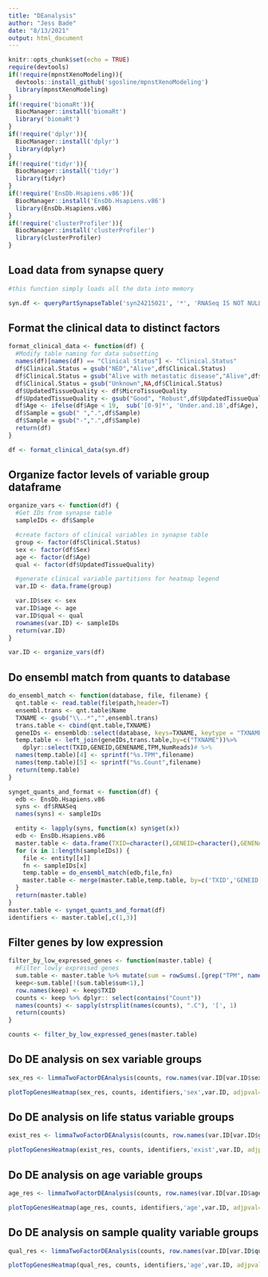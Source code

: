 ```yaml
---
title: "DEanalysis"
author: "Jess Bade"
date: "8/13/2021"
output: html_document
---
```


```r
knitr::opts_chunk$set(echo = TRUE)
require(devtools)
if(!require(mpnstXenoModeling)){
  devtools::install_github('sgosline/mpnstXenoModeling')
  library(mpnstXenoModeling)
}
if(!require('biomaRt')){
  BiocManager::install('biomaRt')
  library('biomaRt')
}
if(!require('dplyr')){
  BiocManager::install('dplyr')
  library(dplyr)
}
if(!require('tidyr')){
  BiocManager::install('tidyr')
  library(tidyr)
}
if(!require('EnsDb.Hsapiens.v86')){
  BiocManager::install('EnsDb.Hsapiens.v86')
  library(EnsDb.Hsapiens.v86)
}
if(!require('clusterProfiler')){
  BiocManager::install('clusterProfiler')
  library(clusterProfiler)
}

```

## Load data from synapse query


```r
#this function simply loads all the data into memory

syn.df <- queryPartSynapseTable('syn24215021', '*', 'RNASeq IS NOT NULL')


```

## Format the clinical data to distinct factors


```r

format_clinical_data <- function(df) {
  #Modify table naming for data subsetting
  names(df)[names(df) == "Clinical Status"] <- "Clinical.Status"
  df$Clinical.Status = gsub("NED","Alive",df$Clinical.Status)
  df$Clinical.Status = gsub("Alive with metastatic disease","Alive",df$Clinical.Status)
  df$Clinical.Status = gsub("Unknown",NA,df$Clinical.Status)
  df$UpdatedTissueQuality <- df$MicroTissueQuality
  df$UpdatedTissueQuality <- gsub("Good", "Robust",df$UpdatedTissueQuality)
  df$Age <- ifelse(df$Age < 19,  sub('[0-9]*', 'Under.and.18',df$Age), gsub('[0-9]*', 'Over.18',df$Age))
  df$Sample = gsub(" ",".",df$Sample)
  df$Sample = gsub("-",".",df$Sample)
  return(df)
}

df <- format_clinical_data(syn.df)

```

## Organize factor levels of variable group dataframe


```r

organize_vars <- function(df) {
  #Get IDs from synapse table
  sampleIDs <- df$Sample

  #create factors of clinical variables in synapse table
  group <- factor(df$Clinical.Status)
  sex <- factor(df$Sex)
  age <- factor(df$Age)
  qual <- factor(df$UpdatedTissueQuality)

  #generate clinical variable partitions for heatmap legend
  var.ID <- data.frame(group)

  var.ID$sex <- sex
  var.ID$age <- age
  var.ID$qual <- qual
  rownames(var.ID) <- sampleIDs
  return(var.ID)
}

var.ID <- organize_vars(df)

```

## Do ensembl match from quants to database


```r

do_ensembl_match <- function(database, file, filename) {
  qnt.table <- read.table(file$path,header=T)
  ensembl.trans <- qnt.table$Name
  TXNAME <- gsub("\\..*","",ensembl.trans)
  trans.table <- cbind(qnt.table,TXNAME)
  geneIDs <- ensembldb::select(database, keys=TXNAME, keytype = "TXNAME", columns = c("GENEID", "GENENAME"))
  temp.table <- left_join(geneIDs,trans.table,by=c("TXNAME"))%>%
    dplyr::select(TXID,GENEID,GENENAME,TPM,NumReads)# %>%
  names(temp.table)[4] <- sprintf("%s.TPM",filename)
  names(temp.table)[5] <- sprintf("%s.Count",filename)
  return(temp.table)
}

synget_quants_and_format <- function(df) {
  edb <- EnsDb.Hsapiens.v86
  syns <- df$RNASeq
  names(syns) <- sampleIDs

  entity <- lapply(syns, function(x) syn$get(x))
  edb <- EnsDb.Hsapiens.v86
  master.table <- data.frame(TXID=character(),GENEID=character(),GENENAME=character())
  for (x in 1:length(sampleIDs)) {
    file <- entity[[x]]
    fn <- sampleIDs[x]
    temp.table = do_ensembl_match(edb,file,fn)
    master.table <- merge(master.table,temp.table, by=c('TXID','GENEID','GENENAME'), all=TRUE)
  }
  return(master.table)
}
master.table <- synget_quants_and_format(df)
identifiers <- master.table[,c(1,3)]

```

## Filter genes by low expression


```r

filter_by_low_expressed_genes <- function(master.table) {
  #Filter lowly expressed genes
  sum.table <- master.table %>% mutate(sum = rowSums(.[grep("TPM", names(.))]))
  keep<-sum.table[!(sum.table$sum<1),]
  row.names(keep) <- keep$TXID
  counts <- keep %>% dplyr:: select(contains("Count"))
  names(counts) <- sapply(strsplit(names(counts), ".C"), '[', 1)
  return(counts)
}

counts <- filter_by_low_expressed_genes(master.table)

```

## Do DE analysis on sex variable groups


```r

sex_res <- limmaTwoFactorDEAnalysis(counts, row.names(var.ID[var.ID$sex == "Male",]), row.names(var.ID[var.ID$sex == "Female",]))

plotTopGenesHeatmap(sex_res, counts, identifiers,'sex',var.ID, adjpval=0.1, upload=TRUE, parentID='syn25323411')


```

## Do DE analysis on life status variable groups


```r
exist_res <- limmaTwoFactorDEAnalysis(counts, row.names(var.ID[var.ID$group == "Alive",]), row.names(var.ID[var.ID$group == "Deceased",]))

plotTopGenesHeatmap(exist_res, counts, identifiers,'exist',var.ID, adjpval=0.1, upload=TRUE, parentID='syn25323411')

```

## Do DE analysis on age variable groups


```r
age_res <- limmaTwoFactorDEAnalysis(counts, row.names(var.ID[var.ID$age == "Over.18",]), row.names(var.ID[var.ID$age == "Under.and.18",]))

plotTopGenesHeatmap(age_res, counts, identifiers,'age',var.ID, adjpval=0.1, upload=TRUE, parentID='syn25323411')

```

## Do DE analysis on sample quality variable groups


```r

qual_res <- limmaTwoFactorDEAnalysis(counts, row.names(var.ID[var.ID$qual == "Robust",]), row.names(var.ID[var.ID$qual == "Unusable",]))

plotTopGenesHeatmap(qual_res, counts, identifiers,'age',var.ID, adjpval=0.1, upload=TRUE, parentID='syn25323411')
```
